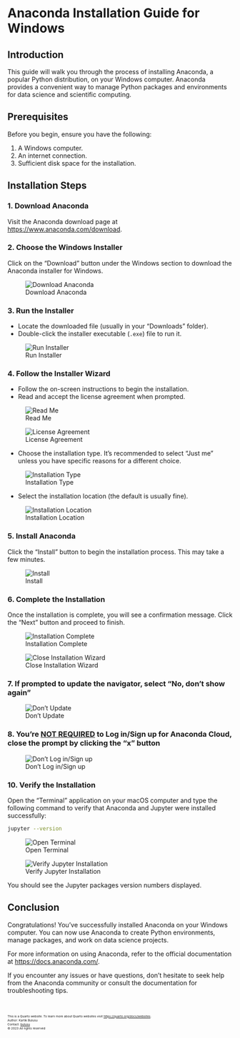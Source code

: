 # Anaconda Installation Guide for Windows

## Introduction

This guide will walk you through the process of installing Anaconda, a popular Python distribution, on your Windows computer. Anaconda provides a convenient way to manage Python packages and environments for data science and scientific computing.

## Prerequisites

Before you begin, ensure you have the following:

1. A Windows computer.
2. An internet connection.
3. Sufficient disk space for the installation.

## Installation Steps

### 1. Download Anaconda

Visit the Anaconda download page at [https://www.anaconda.com/download](https://www.anaconda.com/download).

### 2. Choose the Windows Installer

Click on the "Download" button under the Windows section to download the Anaconda installer for Windows.

![Download Anaconda](images/screenshots/anaconda-windows/screenshot-1.png)

### 3. Run the Installer

- Locate the downloaded file (usually in your "Downloads" folder).
- Double-click the installer executable (`.exe`) file to run it.

![Run Installer](images/screenshots/anaconda-windows/screenshot-2.png)

### 4. Follow the Installer Wizard

- Follow the on-screen instructions to begin the installation.
- Read and accept the license agreement when prompted.

![Read Me](images/screenshots/anaconda-windows/screenshot-3.png)

![License Agreement](images/screenshots/anaconda-windows/screenshot-4.png)

- Choose the installation type. It's recommended to select "Just me" unless you have specific reasons for a different choice.

![Installation Type](images/screenshots/anaconda-windows/screenshot-5.png)

- Select the installation location (the default is usually fine).

![Installation Location](images/screenshots/anaconda-windows/screenshot-6.png)

### 5. Install Anaconda

Click the "Install" button to begin the installation process. This may take a few minutes.

![Install](images/screenshots/anaconda-windows/screenshot-7.png)

### 6. Complete the Installation

Once the installation is complete, you will see a confirmation message. Click the "Next" button and proceed to finish.

![Installation Complete](images/screenshots/anaconda-windows/screenshot-8.png)

![Close Installation Wizard](images/screenshots/anaconda-windows/screenshot-10.png)

### 7. If prompted to update the navigator, select "No, don't show again"

![Don't Update](images/screenshots/anaconda-mac/screenshot-10.png)

### 8. You're <u>NOT REQUIRED</u> to Log in/Sign up for Anaconda Cloud, close the prompt by clicking the "x" button

![Don't Log in/Sign up](images/screenshots/anaconda-windows/screenshot-11.png)

### 10. Verify the Installation

Open the "Terminal" application on your macOS computer and type the following command to verify that Anaconda and Jupyter were installed successfully:

```bash
jupyter --version
```

![Open Terminal](images/screenshots/anaconda-windows/screenshot-12.png)

![Verify Jupyter Installation](images/screenshots/anaconda-mac/screenshot-12.png)

You should see the Jupyter packages version numbers displayed.

## Conclusion

Congratulations! You've successfully installed Anaconda on your Windows computer. You can now use Anaconda to create Python environments, manage packages, and work on data science projects.

For more information on using Anaconda, refer to the official documentation at [https://docs.anaconda.com/](https://docs.anaconda.com/).

If you encounter any issues or have questions, don't hesitate to seek help from the Anaconda community or consult the documentation for troubleshooting tips.

<br>
<footer>
  <p><small><small><small><small>This is a Quarto website. To learn more about Quarto websites visit <https://quarto.org/docs/websites>.<br>
  Author: Kartik Bulusu<br>
  Contact: <a href="mailto:bulusu@gwu.edu">bulusu</a><br>
  &copy; 2023 All rights reserved</small></small></small></small></p>
</footer>